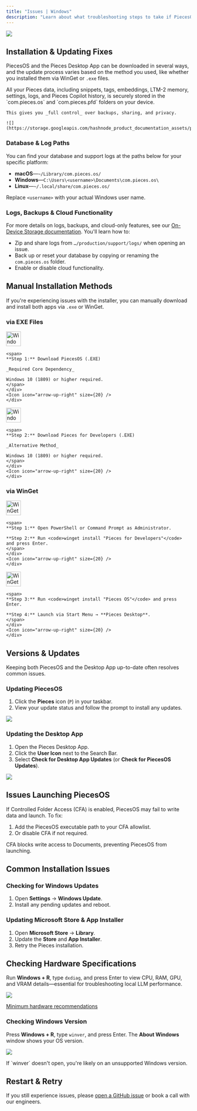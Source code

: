 ```yaml
---
title: "Issues | Windows"
description: "Learn about what troubleshooting steps to take if PiecesOS or the Pieces Desktop App isn't working as expected on your Windows device."
---
```


![](https://storage.googleapis.com/hashnode_product_documentation_assets/meet_pieces_assets/meet_pieces/troubleshooting/windows/troubleshooting_windows.png)

## Installation & Updating Fixes

PiecesOS and the Pieces Desktop App can be downloaded in several ways, and the update process varies based on the method you used, like whether you installed them via WinGet or `.exe` files.

<Tabs>
  <Tab title="On-Device Storage">
    All your Pieces data, including snippets, tags, embeddings, LTM-2 memory, settings, logs, and Pieces Copilot history, is securely stored in the `com.pieces.os` and `com.pieces.pfd` folders on your device.

    This gives you _full control_ over backups, sharing, and privacy.

    ![](https://storage.googleapis.com/hashnode_product_documentation_assets/privacy_and_security/soc_secure_private.png)
  </Tab>
</Tabs>

### Database & Log Paths

You can find your database and support logs at the paths below for your specific platform:

- **macOS**—`~/Library/com.pieces.os/`
- **Windows**—`C:\Users\<username>\Documents\com.pieces.os\`
- **Linux**—`~/.local/share/com.pieces.os/`

Replace `<username>` with your actual Windows user name.

### Logs, Backups & Cloud Functionality

For more details on logs, backups, and cloud-only features, see our [On-Device Storage documentation](https://docs.pieces.app/products/core-dependencies/on-device-storage). You'll learn how to:

- Zip and share logs from `…/production/support/logs/` when opening an issue.
- Back up or reset your database by copying or renaming the `com.pieces.os` folder.
- Enable or disable cloud functionality.

## Manual Installation Methods

If you're experiencing issues with the installer, you can manually download and install both apps via `.exe` or WinGet.

### via EXE Files

<CardGroup cols={2}>
  <Card title="Download — PiecesOS (.EXE)" href="https://builds.pieces.app/stages/production/os_server/windows-exe/download?download=true&product=DOCUMENTATION_WEBSITE">
    <div style={{ display:"flex",alignItems:"center",justifyContent:"space-between",width:"100%" }}>
    <div style={{ display:"flex",alignItems:"center",gap:"0.5rem" }}>
    <img
      src="/public/icons/windows.png"
      width="40"
      height="40"
      noZoom={true}
      alt="Windows icon"
    />

    <span>
    **Step 1:** Download PiecesOS (.EXE)

    _Required Core Dependency_

    Windows 10 (1809) or higher required.
    </span>
    </div>
    <Icon icon="arrow-up-right" size={20} />
    </div>
  </Card>
  <Card title="Download — Pieces for Developers (.EXE)" href="https://builds.pieces.app/stages/production/pieces_for_x/windows-exe/download?download=true&product=DOCUMENTATION_WEBSITE">
    <div style={{ display:"flex",alignItems:"center",justifyContent:"space-between",width:"100%" }}>
    <div style={{ display:"flex",alignItems:"center",gap:"0.5rem" }}>
    <img
      src="/public/icons/windows.png"
      width="40"
      height="40"
      noZoom={true}
      alt="Windows icon"
    />

    <span>
    **Step 2:** Download Pieces for Developers (.EXE)

    _Alternative Method_

    Windows 10 (1809) or higher required.
    </span>
    </div>
    <Icon icon="arrow-up-right" size={20} />
    </div>
  </Card>
</CardGroup>

### via WinGet

<CardGroup cols={2}>
  <Card title="WinGet — Pieces for Developers">
    <div style={{ display:"flex",alignItems:"center",justifyContent:"space-between",width:"100%" }}>
    <div style={{ display:"flex",alignItems:"center",gap:"0.5rem" }}>
    <img
      src="/public/icons/wingetblue.webp"
      width="40"
      height="40"
      noZoom={true}
      alt="WinGet icon"
    />

    <span>
    **Step 1:** Open PowerShell or Command Prompt as Administrator.

    **Step 2:** Run <code>winget install "Pieces for Developers"</code> and press Enter.
    </span>
    </div>
    <Icon icon="arrow-up-right" size={20} />
    </div>
  </Card>
  <Card title="WinGet — PiecesOS">
    <div style={{ display:"flex",alignItems:"center",justifyContent:"space-between",width:"100%" }}>
    <div style={{ display:"flex",alignItems:"center",gap:"0.5rem" }}>
    <img
      src="/public/icons/wingetblue.webp"
      width="40"
      height="40"
      noZoom={true}
      alt="WinGet icon"
    />

    <span>
    **Step 3:** Run <code>winget install "Pieces OS"</code> and press Enter.

    **Step 4:** Launch via Start Menu → **Pieces Desktop**.
    </span>
    </div>
    <Icon icon="arrow-up-right" size={20} />
    </div>
  </Card>
</CardGroup>

## Versions & Updates

Keeping both PiecesOS and the Desktop App up-to-date often resolves common issues.

### Updating PiecesOS

1. Click the **Pieces** icon (`P`) in your taskbar.
2. View your update status and follow the prompt to install any updates.

![](https://storage.googleapis.com/hashnode_product_documentation_assets/meet_pieces_assets/meet_pieces/troubleshooting/windows/windows_checking_pieces_os_for_updates.gif)

### Updating the Desktop App

1. Open the Pieces Desktop App.
2. Click the **User Icon** next to the Search Bar.
3. Select **Check for Desktop App Updates** (or **Check for PiecesOS Updates**).

![](https://storage.googleapis.com/hashnode_product_documentation_assets/meet_pieces_assets/meet_pieces/troubleshooting/windows/windows_check_pfd_for_updates.gif)

## Issues Launching PiecesOS

If Controlled Folder Access (CFA) is enabled, PiecesOS may fail to write data and launch. To fix:

1. Add the PiecesOS executable path to your CFA allowlist.
2. Or disable CFA if not required.

<Warning>
  CFA blocks write access to Documents, preventing PiecesOS from launching.
</Warning>

## Common Installation Issues

### Checking for Windows Updates

1. Open **Settings** → **Windows Update**.
2. Install any pending updates and reboot.

### Updating Microsoft Store & App Installer

1. Open **Microsoft Store** → **Library**.
2. Update the **Store** and **App Installer**.
3. Retry the Pieces installation.

## Checking Hardware Specifications

Run **Windows + R**, type `dxdiag`, and press Enter to view CPU, RAM, GPU, and VRAM details—essential for troubleshooting local LLM performance.

![](https://storage.googleapis.com/hashnode_product_documentation_assets/meet_pieces_assets/meet_pieces/troubleshooting/windows/windows_checking_hardware_specs.gif)

[Minimum hardware recommendations](https://docs.pieces.app/products/meet-pieces/troubleshooting/cross-platform#hardware-recommendations)

### Checking Windows Version

Press **Windows + R**, type `winver`, and press Enter. The **About Windows** window shows your OS version.

![](https://storage.googleapis.com/hashnode_product_documentation_assets/meet_pieces_assets/meet_pieces/troubleshooting/windows/checking_windows_ver.gif)

<Tip>
  If `winver` doesn't open, you're likely on an unsupported Windows version.
</Tip>

## Restart & Retry

If you still experience issues, please [open a GitHub issue](https://docs.pieces.app/products/support#open-a-github-issue) or book a call with our engineers.